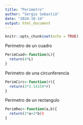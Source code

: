 ```yaml
---
title: "Perimetro"
author: "Sergio Sebastiá"
date: "2024-10-14"
output: html_document
---
```


```r
knitr::opts_chunk$set(echo = TRUE)
```

Perimetro de un cuadro
```r

PerimCuad<-function(L){
  return(4*L)
}
```

Perimetro de una circunferencia
```r
PerimCirc<-function(r){
  return(2*3.14159*r)
}
```

Perimetro de un rectangulo
```r
PerimRec<-function(a,b){
  return(2*a+2*b))
}
```

